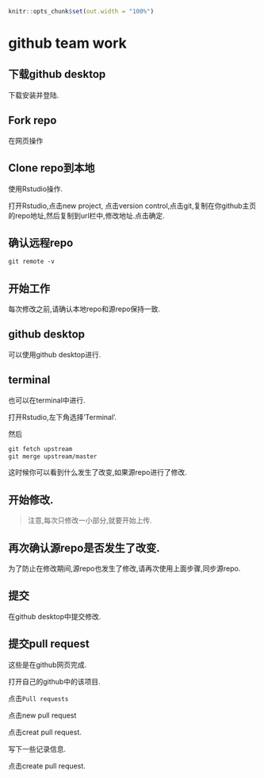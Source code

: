 ```r
knitr::opts_chunk$set(out.width = "100%")
```

# github team work {#git_teamwork}

## 下载github desktop

下载安装并登陆.

## Fork repo

在网页操作

## Clone repo到本地

使用Rstudio操作.

打开Rstudio,点击new project, 点击version control,点击git,复制在你github主页的repo地址,然后复制到url栏中,修改地址.点击确定.

## 确认远程repo

```markdown
git remote -v
```

## 开始工作

每次修改之前,请确认本地repo和源repo保持一致.

## github desktop

可以使用github desktop进行.

## terminal

也可以在terminal中进行.

打开Rstudio,左下角选择'Terminal'.

然后

```markdown
git fetch upstream
git merge upstream/master
```

这时候你可以看到什么发生了改变,如果源repo进行了修改.

## 开始修改.

> 注意,每次只修改一小部分,就要开始上传.

## 再次确认源repo是否发生了改变.

为了防止在修改期间,源repo也发生了修改,请再次使用上面步骤,同步源repo.

## 提交

在github desktop中提交修改.

## 提交pull request

这些是在github网页完成.

打开自己的github中的该项目.

点击`Pull requests`

点击new pull request

点击creat pull request.

写下一些记录信息.

点击create pull request.

 

